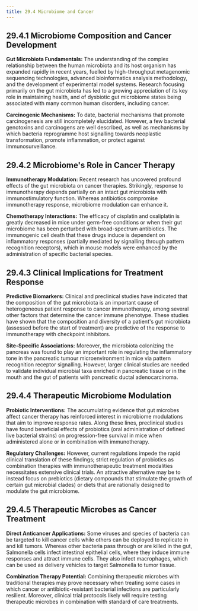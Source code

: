 ```yaml
---
title: 29.4 Microbiome and Cancer
---
```





## 29.4.1 Microbiome Composition and Cancer Development

**Gut Microbiota Fundamentals:**
The understanding of the complex relationship between the human microbiota and its host organism has expanded rapidly in recent years, fuelled by high-throughput metagenomic sequencing technologies, advanced bioinformatics analysis methodology, and the development of experimental model systems. Research focusing primarily on the gut microbiota has led to a growing appreciation of its key role in maintaining health, and of dysbiotic gut microbiome states being associated with many common human disorders, including cancer.

**Carcinogenic Mechanisms:**
To date, bacterial mechanisms that promote carcinogenesis are still incompletely elucidated. However, a few bacterial genotoxins and carcinogens are well described, as well as mechanisms by which bacteria reprogramme host signalling towards neoplastic transformation, promote inflammation, or protect against immunosurveillance.

## 29.4.2 Microbiome's Role in Cancer Therapy

**Immunotherapy Modulation:**
Recent research has uncovered profound effects of the gut microbiota on cancer therapies. Strikingly, response to immunotherapy depends partially on an intact gut microbiota with immunostimulatory function. Whereas antibiotics compromise immunotherapy response, microbiome modulation can enhance it.

**Chemotherapy Interactions:**
The efficacy of cisplatin and oxaliplatin is greatly decreased in mice under germ-free conditions or when their gut microbiome has been perturbed with broad-spectrum antibiotics. The immunogenic cell death that these drugs induce is dependent on inflammatory responses (partially mediated by signalling through pattern recognition receptors), which in mouse models were enhanced by the administration of specific bacterial species.

## 29.4.3 Clinical Implications for Treatment Response

**Predictive Biomarkers:**
Clinical and preclinical studies have indicated that the composition of the gut microbiota is an important cause of heterogeneous patient response to cancer immunotherapy, among several other factors that determine the cancer immune phenotype. These studies have shown that the composition and diversity of a patient's gut microbiota (assessed before the start of treatment) are predictive of the response to immunotherapy with checkpoint inhibitors.

**Site-Specific Associations:**
Moreover, the microbiota colonizing the pancreas was found to play an important role in regulating the inflammatory tone in the pancreatic tumour microenvironment in mice via pattern recognition receptor signalling. However, larger clinical studies are needed to validate individual microbial taxa enriched in pancreatic tissue or in the mouth and the gut of patients with pancreatic ductal adenocarcinoma.

## 29.4.4 Therapeutic Microbiome Modulation

**Probiotic Interventions:**
The accumulating evidence that gut microbes affect cancer therapy has reinforced interest in microbiome modulations that aim to improve response rates. Along these lines, preclinical studies have found beneficial effects of probiotics (oral administration of defined live bacterial strains) on progression-free survival in mice when administered alone or in combination with immunotherapy.

**Regulatory Challenges:**
However, current regulations impede the rapid clinical translation of these findings; strict regulation of probiotics as combination therapies with immunotherapeutic treatment modalities necessitates extensive clinical trials. An attractive alternative may be to instead focus on prebiotics (dietary compounds that stimulate the growth of certain gut microbial clades) or diets that are rationally designed to modulate the gut microbiome.

## 29.4.5 Therapeutic Microbes as Cancer Treatment

**Direct Anticancer Applications:**
Some viruses and species of bacteria can be targeted to kill cancer cells while others can be deployed to replicate in and kill tumors. Whereas other bacteria pass through or are killed in the gut, Salmonella cells infect intestinal epithelial cells, where they induce immune responses and attract immune cells. They also infect macrophages, which can be used as delivery vehicles to target Salmonella to tumor tissue.

**Combination Therapy Potential:**
Combining therapeutic microbes with traditional therapies may prove necessary when treating some cases in which cancer or antibiotic-resistant bacterial infections are particularly resilient. Moreover, clinical trial protocols likely will require testing therapeutic microbes in combination with standard of care treatments.
